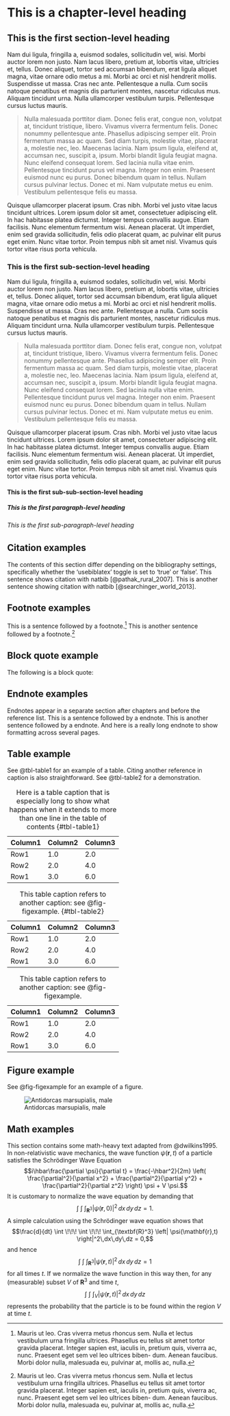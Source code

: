 # This is a chapter-level heading {#sec-style}

## This is the first section-level heading

Nam dui ligula, fringilla a, euismod sodales, sollicitudin vel, wisi.
Morbi auctor lorem non justo. Nam lacus libero, pretium at, lobortis
vitae, ultricies et, tellus. Donec aliquet, tortor sed accumsan
bibendum, erat ligula aliquet magna, vitae ornare odio metus a mi. Morbi
ac orci et nisl hendrerit mollis. Suspendisse ut massa. Cras nec ante.
Pellentesque a nulla. Cum sociis natoque penatibus et magnis dis
parturient montes, nascetur ridiculus mus. Aliquam tincidunt urna. Nulla
ullamcorper vestibulum turpis. Pellentesque cursus luctus mauris.

> Nulla malesuada porttitor diam. Donec felis erat, congue non, volutpat
> at, tincidunt tristique, libero. Vivamus viverra fermentum felis.
> Donec nonummy pellentesque ante. Phasellus adipiscing semper elit.
> Proin fermentum massa ac quam. Sed diam turpis, molestie vitae,
> placerat a, molestie nec, leo. Maecenas lacinia. Nam ipsum ligula,
> eleifend at, accumsan nec, suscipit a, ipsum. Morbi blandit ligula
> feugiat magna. Nunc eleifend consequat lorem. Sed lacinia nulla vitae
> enim. Pellentesque tincidunt purus vel magna. Integer non enim.
> Praesent euismod nunc eu purus. Donec bibendum quam in tellus. Nullam
> cursus pulvinar lectus. Donec et mi. Nam vulputate metus eu enim.
> Vestibulum pellentesque felis eu massa.

Quisque ullamcorper placerat ipsum. Cras nibh. Morbi vel justo vitae
lacus tincidunt ultrices. Lorem ipsum dolor sit amet, consectetuer
adipiscing elit. In hac habitasse platea dictumst. Integer tempus
convallis augue. Etiam facilisis. Nunc elementum fermentum wisi. Aenean
placerat. Ut imperdiet, enim sed gravida sollicitudin, felis odio
placerat quam, ac pulvinar elit purus eget enim. Nunc vitae tortor.
Proin tempus nibh sit amet nisl. Vivamus quis tortor vitae risus porta
vehicula.

### This is the first sub-section-level heading

Nam dui ligula, fringilla a, euismod sodales, sollicitudin vel, wisi.
Morbi auctor lorem non justo. Nam lacus libero, pretium at, lobortis
vitae, ultricies et, tellus. Donec aliquet, tortor sed accumsan
bibendum, erat ligula aliquet magna, vitae ornare odio metus a mi. Morbi
ac orci et nisl hendrerit mollis. Suspendisse ut massa. Cras nec ante.
Pellentesque a nulla. Cum sociis natoque penatibus et magnis dis
parturient montes, nascetur ridiculus mus. Aliquam tincidunt urna. Nulla
ullamcorper vestibulum turpis. Pellentesque cursus luctus mauris.

> Nulla malesuada porttitor diam. Donec felis erat, congue non, volutpat
> at, tincidunt tristique, libero. Vivamus viverra fermentum felis.
> Donec nonummy pellentesque ante. Phasellus adipiscing semper elit.
> Proin fermentum massa ac quam. Sed diam turpis, molestie vitae,
> placerat a, molestie nec, leo. Maecenas lacinia. Nam ipsum ligula,
> eleifend at, accumsan nec, suscipit a, ipsum. Morbi blandit ligula
> feugiat magna. Nunc eleifend consequat lorem. Sed lacinia nulla vitae
> enim. Pellentesque tincidunt purus vel magna. Integer non enim.
> Praesent euismod nunc eu purus. Donec bibendum quam in tellus. Nullam
> cursus pulvinar lectus. Donec et mi. Nam vulputate metus eu enim.
> Vestibulum pellentesque felis eu massa.

Quisque ullamcorper placerat ipsum. Cras nibh. Morbi vel justo vitae
lacus tincidunt ultrices. Lorem ipsum dolor sit amet, consectetuer
adipiscing elit. In hac habitasse platea dictumst. Integer tempus
convallis augue. Etiam facilisis. Nunc elementum fermentum wisi. Aenean
placerat. Ut imperdiet, enim sed gravida sollicitudin, felis odio
placerat quam, ac pulvinar elit purus eget enim. Nunc vitae tortor.
Proin tempus nibh sit amet nisl. Vivamus quis tortor vitae risus porta
vehicula.

#### This is the first sub-sub-section-level heading

##### This is the first paragraph-level heading

###### This is the first sub-paragraph-level heading

## Citation examples

The contents of this section differ depending on the bibliography
settings, specifically whether the 'usebiblatex' toggle is set to 'true'
or 'false'. This sentence shows citation with natbib
[@pathak_rural_2007]. This is another sentence showing citation with
natbib [@searchinger_world_2013].

## Footnote examples

This is a sentence followed by a footnote.[^1] This is another sentence
followed by a footnote.[^2]

[^1]: Mauris ut leo. Cras viverra metus rhoncus sem. Nulla et lectus
    vestibulum urna fringilla ultrices. Phasellus eu tellus sit amet
    tortor gravida placerat. Integer sapien est, iaculis in, pretium
    quis, viverra ac, nunc. Praesent eget sem vel leo ultrices biben-
    dum. Aenean faucibus. Morbi dolor nulla, malesuada eu, pulvinar at,
    mollis ac, nulla.

[^2]: Mauris ut leo. Cras viverra metus rhoncus sem. Nulla et lectus
    vestibulum urna fringilla ultrices. Phasellus eu tellus sit amet
    tortor gravida placerat. Integer sapien est, iaculis in, pretium
    quis, viverra ac, nunc. Praesent eget sem vel leo ultrices biben-
    dum. Aenean faucibus. Morbi dolor nulla, malesuada eu, pulvinar at,
    mollis ac, nulla.

## Block quote example

The following is a block quote:

## Endnote examples

Endnotes appear in a separate section after chapters and before the
reference list. This is a sentence followed by a endnote. This is
another sentence followed by a endnote. And here is a really long
endnote to show formatting across several pages.

## Table example

See @tbl-table1 for an example of a table.
Citing another reference in caption is also straightforward. 
See @tbl-table2 for a demonstration.

| Column1 | Column2 | Column3 |
|---------|---------|---------|
| Row1    | 1.0     | 2.0     |
| Row2    | 2.0     | 4.0     |
| Row1    | 3.0     | 6.0     |

Table: Here is a table caption that is especially long to show what happens when it extends to more than one line in the table of contents {#tbl-table1}

| Column1 | Column2 | Column3 |
|---------|---------|---------|
| Row1    | 1.0     | 2.0     |
| Row2    | 2.0     | 4.0     |
| Row1    | 3.0     | 6.0     |

Table: This table caption refers to another caption: see @fig-figexample. {#tbl-table2}

| Column1 | Column2 | Column3 |
|---------|---------|---------|
| Row1    | 1.0     | 2.0     |
| Row2    | 2.0     | 4.0     |
| Row1    | 3.0     | 6.0     |

Table: This table caption refers to another caption: see @fig-figexample. 


## Figure example

See @fig-figexample for an example of a figure.

![Antidorcas marsupialis, male](./img/antidorcas.png){#fig-figexample}

## Math examples

This section contains some math-heavy text adapted from @dwilkins1995.
In non-relativistic wave mechanics, the wave function
$\psi(\mathbf{r},t)$ of a particle satisfies the Schrödinger Wave
Equation $$i\hbar\frac{\partial \psi}{\partial t}
    = \frac{-\hbar^2}{2m} \left(
    \frac{\partial^2}{\partial x^2}
    + \frac{\partial^2}{\partial y^2}
    + \frac{\partial^2}{\partial z^2}
    \right) \psi + V \psi.$$ It is customary to normalize the wave
equation by demanding that $$\int \!\!\! \int \!\!\! \int_{\textbf{R}^3}
    \left| \psi(\mathbf{r},0) \right|^2\,dx\,dy\,dz = 1.$$ A simple
calculation using the Schrödinger wave equation shows that
$$\frac{d}{dt} \int \!\!\! \int \!\!\! \int_{\textbf{R}^3}
    \left| \psi(\mathbf{r},t) \right|^2\,dx\,dy\,dz = 0,$$ and hence
$$\int \!\!\! \int \!\!\! \int_{\textbf{R}^3}
    \left| \psi(\mathbf{r},t) \right|^2\,dx\,dy\,dz = 1$$ for all
times $t$. If we normalize the wave function in this way then, for any
(measurable) subset $V$ of $\textbf{R}^3$ and time $t$,
$$\int \!\!\! \int \!\!\! \int_V
    \left| \psi(\mathbf{r},t) \right|^2\,dx\,dy\,dz$$ represents the
probability that the particle is to be found within the region $V$ at
time $t$.

